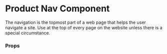 

<Meta title="Components/Product Nav" component={ComponentHeaderProduct} argTypes={{}} />

# Product Nav Component

The navigation is the topmost part of a web page that helps the user navigate a site. Use at the top of every page on
the website unless there is a special circumstance.

<Canvas>
  <Story name="Product Nav" story={stories.componentHeaderProduct} />
</Canvas>

### Props

<ArgsTable story="Product Nav" />
